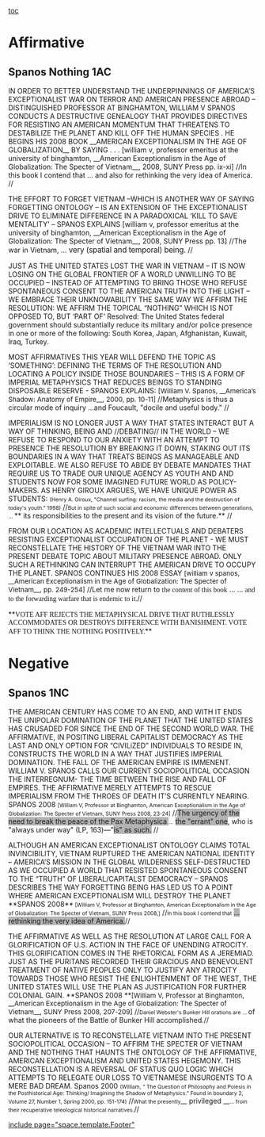 [[toc]]
=Affirmative= 
==Spanos Nothing 1AC== 

IN ORDER TO BETTER UNDERSTAND THE UNDERPINNINGS OF AMERICA’S EXCEPTIONALIST WAR ON TERROR AND AMERICAN PRESENCE ABROAD – DISTINGUISHED PROFESSOR AT BINGHAMTON, WILLIAM V SPANOS CONDUCTS A DESTRUCTIVE GENEALOGY THAT PROVIDES DIRECTIVES FOR RESISTING AN AMERICAN MOMENTUM THAT THREATENS TO DESTABILIZE THE PLANET AND KILL OFF THE HUMAN SPECIES . HE BEGINS HIS 2008 BOOK __AMERICAN EXCEPTIONALISM IN THE AGE OF GLOBALIZATION__ BY SAYING . . .
<span style="mso-no-proof: yes;">[william v, professor emeritus at the university of binghamton, __American Exceptionalism in the Age of Globalization: The Specter of Vietnam__, 2008, SUNY Press pp. ix-xi]</span>
//<span style="margin-bottom: .0001pt; margin: 0in;">In this book I contend that <span class="underline">… and also for rethinking the very idea of America. </span></span>//

THE EFFORT TO FORGET VIETNAM –WHICH IS ANOTHER WAY OF SAYING FORGETTING ONTOLOGY – IS AN EXTENSION OF THE EXCEPTIONALIST DRIVE TO ELIMINATE DIFFERENCE IN A PARADOXICAL ‘KILL TO SAVE MENTALITY’ – SPANOS EXPLAINS
<span style="mso-no-proof: yes;">[william v, professor emeritus at the university of binghamton, __American Exceptionalism in the Age of Globalization: The Specter of Vietnam__, 2008, SUNY Press pp. 13]</span>
//<span style="margin-bottom: .0001pt; margin: 0in;">The war in Vietnam, … <span class="CharacterStyle2"><span style="font-size: 11.5pt; letter-spacing: -.15pt; mso-bidi-font-size: 12.0pt;">very (spatial and temporal) being.</span> </span></span>//

JUST AS THE UNITED STATES LOST THE WAR IN VIETNAM – IT IS NOW LOSING ON THE GLOBAL FRONTIER OF A WORLD UNWILLING TO BE OCCUPIED – INSTEAD OF ATTEMPTING TO BRING THOSE WHO REFUSE SPONTANEOUS CONSENT TO THE AMERICAN TRUTH INTO THE LIGHT – WE EMBRACE THEIR UNKNOWABILITY THE SAME WAY WE AFFIRM THE RESOLUTION: WE AFFIRM THE TOPICAL “NOTHING” WHICH IS NOT OPPOSED TO, BUT ‘PART OF’ Resolved: The United States federal government should substantially reduce its military and/or police presence in one or more of the following: South Korea, Japan, Afghanistan, Kuwait, Iraq, Turkey. 

MOST AFFIRMATIVES THIS YEAR WILL DEFEND THE TOPIC AS ‘SOMETHING’: DEFINING THE TERMS OF THE RESOLUTION AND LOCATING A POLICY INSIDE THOSE BOUNDARIES – THIS IS A FORM OF IMPERIAL METAPHYSICS THAT REDUCES BEINGS TO STANDING DISPOSABLE RESERVE - SPANOS EXPLAINS:
<span style="font-size: 10.0pt; font-weight: normal;">[William V. Spanos, __America’s Shadow: Anatomy of Empire__, 2000, pp. 10-11]</span>
//<span style="margin-bottom: .0001pt; margin: 0in;"><span class="underline">Metaphysics is thus a circular mode of inquiry …</span><span style="mso-bidi-font-size: 12.0pt;">and Foucault, "docile and useful body." </span></span>//

IMPERIALISM IS NO LONGER JUST A WAY THAT STATES INTERACT BUT A WAY OF THINKING, BEING AND //<span style="mso-bidi-font-style: normal;">DEBATING</span>// IN THE WORLD – WE REFUSE TO RESPOND TO OUR ANXIETY WITH AN ATTEMPT TO PRESENCE THE RESOLUTION BY BREAKING IT DOWN, STAKING OUT ITS BOUNDARIES IN A WAY THAT TREATS BEINGS AS MANAGEABLE AND EXPLOITABLE. WE ALSO REFUSE TO ABIDE BY DEBATE MANDATES THAT REQUIRE US TO TRADE OUR UNIQUE AGENCY AS YOUTH AND AND STUDENTS NOW FOR SOME IMAGINED FUTURE WORLD AS POLICY-MAKERS. AS HENRY GIROUX ARGUES, WE HAVE UNIQUE POWER AS STUDENTS: 
<span class="SmallTextF4"><span style="font-size: 8.0pt; mso-bidi-font-size: 10.0pt;">(Henry A. Giroux, "Channel surfing: racism, the media and the destruction of today's youth." 1998)</span></span>
//<span class="SmallTextF4"><span style="font-size: 8.0pt; mso-bidi-font-size: 12.0pt;">But in spite of such social and economic differences between generations, … </span></span><span class="ReadingTextF6">**<span style="mso-bidi-font-weight: normal;"> its responsibilities to the present and its vision of the future.</span>** </span>//

FROM OUR LOCATION AS ACADEMIC INTELLECTUALS AND DEBATERS RESISTING EXCEPTIONALIST OCCUPATION OF THE PLANET - WE MUST RECONSTELLATE THE HISTORY OF THE VIETNAM WAR INTO THE PRESENT DEBATE TOPIC ABOUT MILITARY PRESENCE ABROAD. ONLY SUCH A RETHINKING CAN INTERRUPT THE AMERICAN DRIVE TO OCCUPY THE PLANET. SPANOS CONTINUES HIS 2008 ESSAY
<span style="font-size: 10.0pt;">[william v spanos, __American Exceptionalism in the Age of Globalization: The Specter of Vietnam__, pp. 249-254]</span>
//<span class="underline">Let me now return to </span><span class="cardChar"><span style="font-family: Garamond; line-height: 91%; mso-bidi-font-size: 12.0pt;">the content of this book</span></span><span class="CharacterStyle2"> … </span><span class="underline">… </span><span class="cardChar"><span style="font-family: Garamond;">and to the forwarding warfare that is endemic to it.</span></span>//

<span style="mso-line-break-override: restrictions; text-autospace: ideograph-numeric ideograph-other;"><span class="cardChar">**<span style="font-family: Garamond;">VOTE AFF REJECTS THE METAPHYSICAL DRIVE THAT RUTHLESSLY ACCOMMODATES OR DESTROYS DIFFERENCE WITH BANISHMENT. VOTE AFF TO THINK THE NOTHING POSITIVELY.</span>**</span></span>


=Negative= 
==Spanos 1NC== 

THE AMERICAN CENTURY HAS COME TO AN END, AND WITH IT ENDS THE UNIPOLAR DOMINATION OF THE PLANET THAT THE UNITED STATES HAS CRUSADED FOR SINCE THE END OF THE SECOND WORLD WAR. THE AFFIRMATIVE, IN POSITING LIBERAL CAPITALIST DEMOCRACY AS THE LAST AND ONLY OPTION FOR “CIVILiZED” INDIVIDUALS TO RESIDE IN, CONSTRUCTS THE WORLD IN A WAY THAT JUSTIFIES IMPERIAL DOMINATION. THE FALL OF THE AMERICAN EMPIRE IS IMMENENT. WILLIAM V. SPANOS CALLS OUR CURRENT SOCIOPOLITICAL OCCASION THE INTERREGNUM- THE TIME BETWEEN THE RISE AND FALL OF EMPIRES. THE AFFIRMATIVE MERELY ATTEMPTS TO RESCUE IMPERIALISM FROM THE THROES OF DEATH IT’S CURRENTLY NEARING.
SPANOS 2008 <span class="SmallTextChar"><span style="font-size: 8.0pt; font-weight: normal; mso-bidi-font-size: 11.0pt;">[William V, Professor at Binghamton, American Exceptionalism in the Age of Globalization: The Specter of Vietnam, SUNY Press 2008, 23-24]</span></span>
//<span style="margin-bottom: .0001pt; margin: 0in;"><span class="underline"><span style="background: #b3b3b3;">The urgency of the need to break the peace of the Pax Metaphysica </span></span><span class="SmallTextChar"><span style="font-size: 8.0pt; mso-bidi-font-size: 11.0pt;">…</span></span> <span class="underline"><span style="background: #b3b3b3;">the "errant" one</span>, who is "always under way"</span> <span style="font-size: 10.5pt;">(LP, </span><span style="letter-spacing: -.1pt;">163)—"</span><span class="underline"><span style="background: #b3b3b3;">is" as such.</span> </span></span>//

<span style="font-weight: normal;">ALTHOUGH AN AMERICAN EXCEPTIONALIST ONTOLOGY CLAIMS TOTAL INVINCIBILITY, VIETNAM RUPTURED THE AMERICAN NATIONAL IDENTITY – AMERICA’S MISSION IN THE GLOBAL WILDERNESS SELF-DESTRUCTED AS WE OCCUPIED A WORLD THAT RESISTED SPONTANEOUS CONSENT TO THE “TRUTH” OF LIBERAL/CAPITALST DEMOCRACY – SPANOS DESCRIBES THE WAY FORGETTING BEING HAS LED US TO A POINT WHERE AMERICAN EXCEPTIONALISM WILL DESTROY THE PLANET </span>
<span style="margin-bottom: .0001pt; margin: 0in;">**<span style="mso-bidi-font-weight: normal;">SPANOS 2008</span>**<span class="SmallTextChar"><span style="font-size: 8.0pt; mso-bidi-font-size: 11.0pt;"> [William V, Professor at Binghamton, American Exceptionalism in the Age of Globalization: The Specter of Vietnam, SUNY Press 2008,]</span></span></span>
//<span style="margin-bottom: .0001pt; margin: 0in;"><span class="SmallTextChar"><span style="font-size: 8.0pt; mso-bidi-font-size: 11.0pt;">In this book I contend that</span></span> <span class="underline"><span style="background: #b3b3b3;">… rethinking the very idea of America.</span></span></span>//

<span style="margin-bottom: .0001pt; margin: 0in;">THE AFFIRMATIVE AS WELL AS THE RESOLUTION AT LARGE CALL FOR A GLORIFICATION OF U.S. ACTION IN THE FACE OF UNENDING ATROCITY. THIS GLORIFICATION COMES IN THE RHETORICAL FORM AS A JEREMIAD. JUST AS THE PURITANS RECORDED THEIR GRACIOUS AND BENEVOLENT TREATMENT OF NATIVE PEOPLES ONLY TO JUSTIFY ANY ATROCITY TOWARDS THOSE WHO RESIST THE ENLIGHTENMENT OF THE WEST, THE UNITED STATES WILL USE THE PLAN AS JUSTIFICATION FOR FURTHER COLONIAL GAIN. </span>
<span style="margin-bottom: .0001pt; margin: 0in;">**<span style="mso-bidi-font-weight: normal;">SPANOS 2008 </span>**<span style="font-size: 10.0pt;">[William V, Professor at Binghamton, __American Exceptionalism in the Age of Globalization: The Specter of Vietnam__, SUNY Press 2008, 207-209]</span></span>
//<span style="margin-bottom: .0001pt; margin: 0in;"><span class="SmallTextChar"><span style="font-size: 8.0pt; mso-bidi-font-size: 11.0pt;">Daniel Webster's Bunker Hill orations are … </span></span>of what the pioneers of the Battle of Bunker Hill accomplished.</span>//

<span style="margin-bottom: .0001pt; margin: 0in;">OUR ALTERNATIVE IS TO RECONSTELLATE VIETNAM INTO THE PRESENT SOCIOPOLITICAL OCCASION – TO AFFIRM THE SPECTER OF VIETNAM AND THE NOTHING THAT HAUNTS THE ONTOLOGY OF THE AFFIRMATIVE, AMERICAN EXCEPTIONALISM AND UNITED STATES HEGEMONY. THIS RECONSTELLATION IS A REVERSAL OF STATUS QUO LOGIC WHICH ATTEMPTS TO RELEGATE OUR LOSS TO VIETNAMESE INSURGENTS TO A MERE BAD DREAM. </span>
<span class="CiteChar">Spanos 2000 </span><span class="SmallTextChar"><span style="font-size: 8.0pt; mso-bidi-font-size: 11.0pt;">(William, “ The Question of Philosophy and Poiesis in the Posthistorical Age: Thinking/ Imagining the Shadow of Metaphysics.” Found in boundary 2, Volume 27, Number 1, Spring 2000, pp. 151-174)</span></span>
//<span class="SmallTextChar"><span style="font-size: 8.0pt;">What the presently</span></span>__<span style="mso-bidi-font-family: Helvetica; mso-bidi-font-size: 9.0pt;"> privileged </span>__<span class="SmallTextChar"><span style="font-size: 8.0pt;">… from their recuperative teleological historical narratives.</span></span>//

[[include page="space.template.Footer"]]